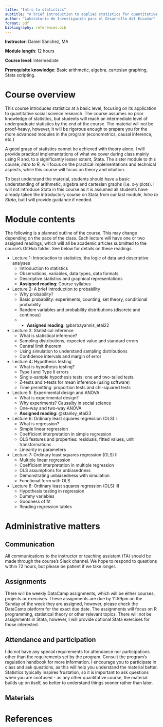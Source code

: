```yaml
---
title: "Intro to statistics"
subtitle: "A brief introduction to applied statistics for quantitative social science research"
author: "Laboratorio de Investigación para el Desarrollo del Ecuador"
format: pdf
bibliography: references.bib
---
```


**Instructor**: Daniel Sánchez, MA

**Module length**: 12 hours

**Course level**: Intermediate

**Prerequisite knowledge**: Basic arithmetic, algebra, cartesian graphing, Stata scripting.

# Course overview

This course introduces statistics at a basic level, focusing on its application to quantitative social science research. The course assumes no prior knowledge of statistics, but students will reach an intermediate level of undergraduate statistics by the end of the course. The material will not be proof-heavy, however, it will be rigorous enough to prepare you for the more advanced modules in the program (econometrics, causal inference, etc.)

A good grasp of statistics cannot be achieved with theory alone. I will provide practical implementations of what we cover during class mainly using R and, to a significantly lesser extent, Stata. The sister module to this course, *Intro to R*, will focus on the practical implementations and technical aspects, while this course will focus on theory and intuition. 

To best understand the material, students should have a basic understanding of arithmetic, algebra and cartesian graphs (i.e. x-y plots). I will not introduce Stata in this course as it is assumed all students have already taken the introductory course on Stata from our last module, *Intro to Stata*, but I will provide guidance if needed.

# Module contents

The following is a planned outline of the course. This may change depending on the pace of the class. Each lecture will have one or two assigned readings, which will all be academic articles submitted to the course's GitHub folder. See below for details on these readings.

- Lecture 1: Introduction to statistics, the logic of data and descriptive analyses
    - Introduction to statistics
    - Observations, variables, data types, data formats
    - Descriptive statistics and graphical representations
    - **Assigned reading**: Course syllabus    

- Lecture 2: A brief introduction to probability
    - Why probability?
    - Basic probability: experiments, counting, set theory, conditional probability
    - Random variables and probability distributions (discrete and continous)
    - - **Assigned reading**: @barbayannis_etal22

- Lecture 3: Statistical inference
    - What is statistical inference?
    - Sampling distributions, expected value and standard errors
    - Central limit theorem
    - Using simulation to understand sampling distributions
    - Confidence intervals and margin of error

- Lecture 4: Hypothesis testing
    - What is hypothesis testing?
    - Type I and Type II errors
    - Single-sample hypothesis tests: one and two-tailed tests
    - Z-tests and t-tests for mean inference (using software)
    - Time permitting: proportion tests and chi-squared tests

- Lecture 5: Experimental design and ANOVA
    - What is experimental design?
    - Why experiments? Causality in social science
    - One-way and two-way ANOVA
    - **Assigned reading**: @stanley_etal23

- Lecture 6: Ordinary least squares regression (OLS) I
    - What is regression?
    - Simple linear regression
    - Coefficient interpretation in simple regression
    - OLS features and properties: residuals, fitted values, unit transformations
    - Linearity in parameters

- Lecture 7: Ordinary least squares regression (OLS) II
    - Multiple linear regression
    - Coefficient interpretation in multiple regression
    - OLS assumptions for unbiasedness
    - Demonstrating unbiasedness with simulation
    - Functional form with OLS 

- Lecture 8: Ordinary least squares regression (OLS) III
    - Hypothesis testing in regression
    - Dummy variables
    - Goodness of fit
    - Reading regression tables

# Administrative matters

## Communication

All communications to the instructor or teaching assistant (TA) should be made through the course's Slack channel. We hope to respond to questions within 72 hours, but please be patient if we take longer.

## Assignments

There will be weekly DataCamp assignments, which will be either courses, projects or exercises. These assignments are due by 11:59pm on the Sunday of the week they are assigned, however, please check the DataCamp platform for the exact due date. The assignments will focus on R programming, statistical theory or other relevant topics. There will not be assignments in Stata, however, I will provide optional Stata exercises for those interested.

## Attendance and participation

I do not have any special requirements for attendance nor participations other than the requirements set by the program. Consult the program's regulation handbook for more information. I encourage you to participate in class and ask questions, as this will help you understand the material better. Statistics typically inspires frustation, so it is important to ask questions when you are confused - as any other quantitative course, the material builds up on itself, so better to understand things sooner rather than later.

## Materials


# References


